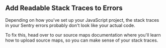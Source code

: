 ## Add Readable Stack Traces to Errors

Depending on how you've set up your JavaScript project, the stack traces in your Sentry errors probably don't look like your actual code.

To fix this, head over to our <PlatformLink to="/sourcemaps/">source maps documentation</PlatformLink> where you'll learn how to upload source maps, so you can make sense of your stack traces.
